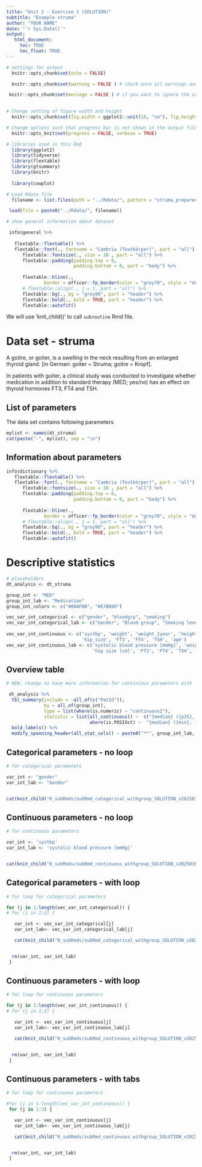```yaml
---
title: "Unit 2 - Exercise 1 (SOLUTION)"
subtitle: "Example struma"
author: "YOUR NAME"
date: "`r Sys.Date()`"
output: 
   html_document:
     toc: TRUE
     toc_float: TRUE
---
```


```r
# settings for output
  knitr::opts_chunk$set(echo = FALSE)

  knitr::opts_chunk$set(warning = FALSE ) # check once all warnings and if you want to ignore them set here "FALSE

 knitr::opts_chunk$set(message = FALSE ) # if you want to ignore the comments written by functions, e.g. "`stat_bin()` using `bins = 30`."

  
# Change setting of figure width and height
  knitr::opts_chunk$set(fig.width = ggplot2::unit(10, "cm"), fig.height = ggplot2::unit(8, "cm"))

# Change options such that progress bar is not shown in the output file <- NEW!!!
  knitr::opts_knit$set(progress = FALSE, verbose = TRUE)

# libraries used in this Rmd
  library(ggplot2)
  library(tidyverse)
  library(flextable)
  library(gtsummary)
  library(knitr)
  
  library(cowplot)
```

```r
# Load Rdata file
  filename <- list.files(path = "../Rdata/", pattern = "struma_prepared")

 load(file = paste0("../Rdata/", filename))

# show general information about dataset

 info$general %>% 
   
   flextable::flextable() %>% 
   flextable::font(., fontname = "Cambria (Textkörper)", part = "all") %>%
      flextable::fontsize(., size = 10 , part = "all") %>%
      flextable::padding(padding.top = 0,
                         padding.bottom = 0, part = "body") %>% 
  
      flextable::hline(.,
              border = officer::fp_border(color = "grey70", style = "dotted")) %>%
      # flextable::align(., j = 1, part = "all") %>%
      flextable::bg(., bg = "grey90", part = "header") %>% 
      flextable::bold(., bold = TRUE, part = "header") %>% 
      flextable::autofit()  

```

We will use 'knit_child()' to call `subroutine` Rmd file.


# Data set - struma

A goitre, or goiter, is a swelling in the neck resulting from an enlarged thyroid gland. 
[in German: goiter = Struma; goitre = Kropf].


In patients with goiter, a clinical study was conducted to investigate whether medication in addition to standard therapy (MED; yes/no) has an effect on thyroid hormones FT3, FT4 and TSH. 

## List of parameters
The data set contains following parameters

```r
mylist <- names(dt_struma)
cat(paste("-", mylist), sep = "\n")
```

## Information about parameters
```r
info$dictionary %>% 
   flextable::flextable() %>% 
   flextable::font(., fontname = "Cambria (Textkörper)", part = "all") %>%
      flextable::fontsize(., size = 10 , part = "all") %>%
      flextable::padding(padding.top = 0,
                         padding.bottom = 0, part = "body") %>% 
  
      flextable::hline(.,
              border = officer::fp_border(color = "grey70", style = "dotted")) %>%
      # flextable::align(., j = 1, part = "all") %>%
      flextable::bg(., bg = "grey90", part = "header") %>% 
      flextable::bold(., bold = TRUE, part = "header") %>% 
      flextable::autofit()  
```

# Descriptive statistics 
```r
# placeholders
dt_analysis <- dt_struma

group_int <- "MED"
group_int_lab <- "Medication"
group_int_colors <- c("#00AFBB", "#E7B800")

vec_var_int_categorical <- c("gender", "bloodgrp", "smoking")
vec_var_int_categorical_lab <- c("Gender", "Blood group", "Smoking level")
  
vec_var_int_continuous <- c('systbp', 'weight', 'weight_1year', 'height', 'abd_grith',
                            'hip_size', 'FT3', 'FT4', 'TSH', 'age')
vec_var_int_continuous_lab <- c('systolic blood pressure [mmHg]', 'weight [kg]', 'weight after 1 year [kg]', 'height [cm]', 'abdominal grith [cm]', 
                                'hip size [cm]', 'FT3', 'FT4', 'TSH', 'age [years]')
```

## Overview table
```r
# NEW: change to have more information for continious parameters with 'continuous2'

 dt_analysis %>%
  tbl_summary(include = -all_of(c("PatId")),
              by = all_of(group_int),
              type = list(where(is.numeric) ~ "continuous2"), 
              statistic = list(all_continuous() ~  c("{median} ({p25}, {p75})", "{mean} ({sd})"),
                               where(is.POSIXct) ~  "{median} ({min}, {max})")) %>% 
  bold_labels() %>% 
  modify_spanning_header(all_stat_cols() ~ paste0("**", group_int_lab, "**")) 

```

## Categorical parameters - no loop

```r
# for categorical parameters

var_int <- "gender"
var_int_lab <- "Gender"


cat(knit_child("0_subRmds/subRmd_categorical_withgroup_SOLUTION_v20250304.Rmd"), sep = '\n')


```


## Continuous parameters - no loop

```r
# for continuous parameters

var_int <- 'systbp'
var_int_lab <- 'systolic blood pressure [mmHg]'


cat(knit_child("0_subRmds/subRmd_continuous_withgroup_SOLUTION_v20250304.Rmd"), sep = '\n')


```


## Categorical parameters - with loop

```r
# for loop for categorical parameters

for (j in 1:length(vec_var_int_categorical)) {
# for (j in 2:2) {

   var_int <- vec_var_int_categorical[j]
   var_int_lab<- vec_var_int_categorical_lab[j]

   cat(knit_child("0_subRmds/subRmd_categorical_withgroup_SOLUTION_v20250304.Rmd"), sep = '\n')


  rm(var_int, var_int_lab)
 }

``` 

## Continuous parameters - with loop

```r
# for loop for continuous parameters

for (j in 1:length(vec_var_int_continuous)) {
# for (j in 1:3) {

   var_int <- vec_var_int_continuous[j]
   var_int_lab<- vec_var_int_continuous_lab[j]

   cat(knit_child("0_subRmds/subRmd_continuous_withgroup_SOLUTION_v20250304.Rmd"), sep = '\n')


  rm(var_int, var_int_lab)
 }

```



## Continuous parameters - with tabs {.tabset}

```r
# for loop for continuous parameters

#for (j in 1:length(vec_var_int_continuous)) {
 for (j in 1:3) {

   var_int <- vec_var_int_continuous[j]
   var_int_lab<- vec_var_int_continuous_lab[j]

   cat(knit_child("0_subRmds/subRmd_continuous_withgroup_SOLUTION_v20250304.Rmd"), sep = '\n')


  rm(var_int, var_int_lab)
 }

```


